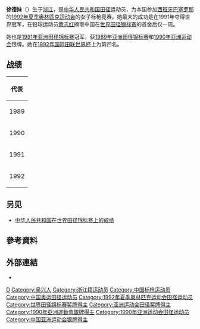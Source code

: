 {{Infobox sportsperson
| name                      = 徐德妹
| image                     = 
| image_size                = 
| alt                       = 
| caption                   = 
| real_name                 = 
| native_name               = 
| native_name_lang          = 
| romanizedname             = 
| english_name              = 
| birth_name                = 
| nationality               = 
| national_team             = 
| ethnicity                 = 
| hometown                  = 
| citizenship               = 
| birth_date                = {{Birth date and age|year=1967|month=5|day=23}}
| birth_place               = 
| death_date                = 
| death_place               = 
| resting_place             = 
| resting_place_coordinates = 
| monuments                 = 
| residence                 = 
| education                 = 
| alma_mater                = 
| occupation                = 
| years_active              = 1982 -
| employer                  = 
| agent                     = 
| height                    = 
| weight                    = 
| spouse                    = 
| country                   = 
| sport                     = 田徑
| disability                = 
| disability_class          = 
| rank                      = 
| event                     = 標槍
| universityteam            = 
| collegeteam               = 
| league                    = 
| league_type               = 
| club                      = 
| team                      = 
| turnedpro                 = 
| partner                   = 
| former_partner            = 
| coach                     = 
| retired                   = 
| coaching                  = 
| worlds                    = 
{{ubl
|'''1991年世界田徑錦標賽'''：標槍第一名
|'''1992年IAAF世界杯'''：標槍第四名
}}
| regionals                 = 
{{ubl
|'''1989年亞洲田徑錦標賽'''：標槍第二名
|'''1990年亞洲運動會'''：標槍第二名
|'''1991年亞洲田徑錦標賽'''：標槍第一名
}}
| nationals                 = 
{{ubl
|'''1993年中國全國運動會女子組'''：標槍第三名
}}
| olympics                  = 
| paralympics               = 
| highestranking            = 
| pb                        = 
{{ubl
|'''標槍（舊制）'''：68.78公尺 （1991年）
|'''標槍（600公克）'''：50.92公尺 （2001年）
}}
| medaltemplates            = 
{{MedalCountry|{{CHN-1949}}}}
{{MedalSport|女子田徑}}
{{MedalCompetition|亞洲田徑錦標賽}}
{{MedalSilver|1989年印度新德里|標槍}}
{{MedalGold|1991年馬來西亞吉隆坡|標槍}}
{{MedalCompetition|亞洲運動會}}
{{MedalSilver|1990年中國北京市|標槍}}
{{MedalCompetition|世界田徑錦標賽}}
{{MedalGold|1991年日本東京都|標槍}}
| show-medals               = 
| updated                   = 2016年9月14日
}}
'''徐德妹'''（{{bd|1967年|5月23日|catIdx=X}}）生于[[浙江|浙江]]，是[[中华人民共和国|中华人民共和国]][[田径|田径]]运动员，为本国参加[[西班牙|西班牙]][[巴塞罗那|巴塞罗那]]的[[1992年夏季奥林匹克运动会|1992年夏季奥林匹克运动会]]的女子标枪竞赛。她最大的成功是在1991年夺得世界冠军，在铅球运动员[[黄志红|黄志红]]摘取中国在[[世界田径锦标赛|世界田径锦标赛]]的首金后仅一周。

她也是[[1991年亚洲田径锦标赛|1991年亚洲田径锦标赛]]冠军，获[[1989年亚洲田径锦标赛|1989年亚洲田径锦标赛]]和[[1990年亚洲运动会|1990年亚洲运动会]]银牌。她在[[1992年国际田联世界杯|1992年国际田联世界杯]]上为第四名。

== 战绩 ==
{| {{AchievementTable}}
|-
!colspan="5"|代表{{CHN}}
|-
|1989
|[[1989年亚洲田径锦标赛|亚洲锦标赛]]
|[[印度|印度]][[新德里|新德里]]
|bgcolor="silver" | 第2名
|57.32 m
|-
|1990
|[[1990年亚洲运动会田径比赛|亚洲运动会]]
|中华人民共和国[[北京|北京]]
|bgcolor="silver" | 第2名
|61.92 m
|-
|rowspan=2|1991
|[[1991年亚洲田径锦标赛|亚洲锦标赛]]
|[[马来西亚|马来西亚]][[吉隆坡|吉隆坡]]
|bgcolor="gold" | 第1名
|59.84 m
|-
|[[1991年世界田径锦标赛|世界锦标赛]]
|[[日本|日本]][[东京|东京]]
|bgcolor="gold" | 第1名
|[[1991年世界田径锦标赛–女子标枪|68.78 m]]
|-
|rowspan=2|1992
|[[1992年夏季奥林匹克运动会田径比赛|奥林匹克运动会]]
|西班牙巴塞罗那
|第14名
|[[1992年夏季奥林匹克运动会田径比赛-女子标枪|59.98 m]]
|-
|[[1992年国际田联世界杯|国际田联世界杯]]
|[[古巴|古巴]][[哈瓦那|哈瓦那]]
|第4名
|[[1992年国际田联世界杯赛果|57.80 m]]
|}

== 另见 ==
*[[中华人民共和国在世界田径锦标赛上的成绩|中华人民共和国在世界田径锦标赛上的成绩]]

== 參考資料 ==
{{Reflist}}

== 外部連結 ==
*{{IAAF name|63569}}

{{authority control}}

{{DEFAULTSORT:Xu Demei}}
[[Category:徐姓|D]]
[[Category:吴兴人|Category:吴兴人]]
[[Category:浙江籍运动员|Category:浙江籍运动员]]
[[Category:中国标枪运动员|Category:中国标枪运动员]]
[[Category:中国奥运田径运动员|Category:中国奥运田径运动员]]
[[Category:1992年夏季奥林匹克运动会田径运动员|Category:1992年夏季奥林匹克运动会田径运动员]]
[[Category:世界田径锦标赛奖牌得主|Category:世界田径锦标赛奖牌得主]]
[[Category:亚洲运动会田径奖牌得主|Category:亚洲运动会田径奖牌得主]]
[[Category:1990年亞洲運動會銀牌得主|Category:1990年亞洲運動會銀牌得主]]
[[Category:1990年亚洲运动会田径运动员|Category:1990年亚洲运动会田径运动员]]
[[Category:中国亚洲运动会银牌得主|Category:中国亚洲运动会银牌得主]]